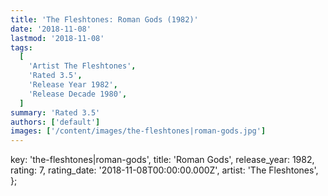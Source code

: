 ```yaml
---
title: 'The Fleshtones: Roman Gods (1982)'
date: '2018-11-08'
lastmod: '2018-11-08'
tags:
  [
    'Artist The Fleshtones',
    'Rated 3.5',
    'Release Year 1982',
    'Release Decade 1980',
  ]
summary: 'Rated 3.5'
authors: ['default']
images: ['/content/images/the-fleshtones|roman-gods.jpg']
---
```


  key: 'the-fleshtones|roman-gods',
  title: 'Roman Gods',
  release_year: 1982,
  rating: 7,
  rating_date: '2018-11-08T00:00:00.000Z',
  artist: 'The Fleshtones',
};

<MusicRating data={data} />
